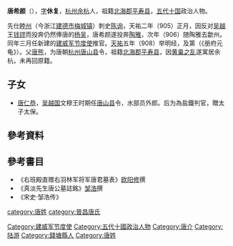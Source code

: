 '''唐希颜'''（{{bd|872年||937年|catIdx=T}}），[[表字|字]]'''休复'''，[[杭州|杭州]][[余杭县|余杭]]人，祖籍[[北海郡|北海郡]][[平寿县|平寿县]]，[[五代十国|五代十国]]政治人物。

先仕[[睦州_(仁寿)|睦州]]（今浙江[[建德市|建德市]][[梅城镇_(建德市)|梅城镇]]）刺史[[陈询_(唐朝)|陈询]]，天祐二年（905）正月，因反对[[吴越国|吴越]]王[[钱镠|钱镠]]而投奔仍然俸唐的[[杨吴|杨吴]]，唐希颜遂投奔[[陶雅|陶雅]]，次年（906）随陶雅去歙州。同年三月任新建的[[建威军节度使|建威军节度使]]推官。[[天祐_(唐朝)|天祐]]五年（908）举明经，及第（《册府元龟》）。父[[唐熊|唐熊]]，为唐朝[[杭州|杭州]][[唐山县_(唐朝)|唐山县]]令，祖籍[[北海郡|北海郡]][[平寿县|平寿县]]，因[[黄巢之乱|黄巢之乱]]遂寓居余杭，未再回原籍。

== 子女 ==
*[[唐仁恭|唐仁恭]]，[[吴越国|吴越国]]文穆王时期任[[唐山县_(唐朝)|唐山县]]令，水部员外郎。后为為盐鐵判官，贈太子太保。

== 參考資料 ==
{{REFLIST}}

==參考書目==
*《右班殿直赠右羽林军将军唐君墓表》[[欧阳修|欧阳修]]撰
*《真淡先生唐公墓誌銘》[[邹浩|邹浩]]撰
*《宋史·邹浩传》

[[category:唐姓|category:唐姓]]
[[category:晉昌唐氏|category:晉昌唐氏]]
[[Category:建威军节度使|Category:建威军节度使]]
[[Category:五代十國政治人物|Category:五代十國政治人物]]
[[Category:唐介|Category:唐介]]
[[Category:陆游|Category:陆游]]
[[Category:錢塘縣人|Category:錢塘縣人]]
[[Category:唐姓|Category:唐姓]]